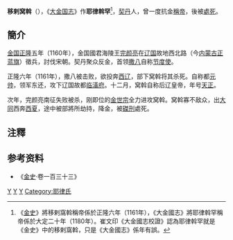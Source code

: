 '''移剌窝斡'''（{{bd||？|1162年|catIdx=Y}}），《[[大金国志|大金国志]]》作'''耶律斡罕'''<ref>《[[金史|金史]]》將移剌窩斡稱帝係於正隆六年（1161年），《大金國志》將耶律斡罕稱帝係於大定二十年（1180年）。崔文印《大金國志校證》認為耶律斡罕就是《金史》中的移剌窩斡，只是《大金國志》係年有誤。</ref>，[[契丹|契丹]]人，曾一度抗金[[稱帝|稱帝]]，後被[[處死|處死]]。

== 簡介 ==
[[金朝|金国]][[正隆|正隆]]五年（1160年），金国國君海陵王[[完顏亮|完颜亮]]在[[辽朝|辽国]]故地西北路（今[[内蒙古自治区|内蒙古]][[正蓝旗_(内蒙古)|正蓝旗]]）徵兵，討伐宋朝。契丹聚众反金，首领[[撒八|撒八]]自称[[节度使|节度使]]。

正隆六年（1161年），撒八被击败，欲投奔[[西辽|西辽]]，部下窝斡将其杀死。自称都[[元帅|元帅]]，领军东还，攻下辽国故都[[巴林左旗|临潢府]]。十二月，窝斡自称后辽皇帝，年号[[天正_(移剌窝斡)|天正]]。

次年，完颜亮南征失败被杀，刚即位的[[金世宗|金世宗]]全力进攻窝斡。窝斡寡不敌众，出[[大同市|大同]]西奔[[西夏|西夏]]，途中被部將所劫持，降金，被[[凌遲|磔刑]]處死。

== 注釋 ==
{{Reflist}}

== 参考资料 ==
*《[[金史|金史]]·卷一百三十三》

{{中國民變起事領袖}}

[[Category:金朝民变政权皇帝|Y]]
[[Category:金朝契丹人|Y]]
[[Category:金朝被处决者|Y]]
[[Category:耶律氏|Category:耶律氏]]